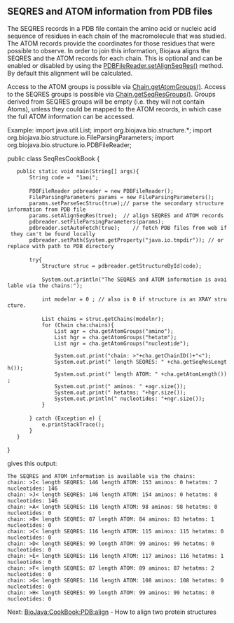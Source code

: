 ==SEQRES and ATOM information from PDB files==

The SEQRES records in a PDB file contain the amino acid or nucleic acid sequence of residues in each chain of the macromolecule that was studied. The ATOM records provide the coordinates for those residues that were possible to observe.
In order to join this information, Biojava aligns the SEQRES and the ATOM records for each chain. This is optional and can be 
enabled or disabled by using the [http://www.biojava.org/docs/api/org/biojava/bio/structure/io/PDBFileReader.html PDBFileReader.setAlignSeqRes()] method. By default this alignment will be calculated.

Access to the ATOM groups is possible via [http://www.biojava.org/docs/api/org/biojava/bio/structure/Chain.html Chain.getAtomGroups()].
Access to the SEQRES groups is possible via [http://www.biojava.org/docs/api/org/biojava/bio/structure/Chain.html Chain.getSeqResGroups()]. Groups derived from SEQRES groups will be empty (i.e. they will not contain Atoms), unless they could be mapped to the ATOM records, in which case the full ATOM information can be accessed.



Example:
<java>
import java.util.List;
import org.biojava.bio.structure.*;
import org.biojava.bio.structure.io.FileParsingParameters;
import org.biojava.bio.structure.io.PDBFileReader;

public class SeqResCookBook {

	public static void main(String[] args){
		String code =  "1aoi";
 
		PDBFileReader pdbreader = new PDBFileReader();
		FileParsingParameters params = new FileParsingParameters();
		params.setParseSecStruc(true);// parse the secondary structure information from PDB file
		params.setAlignSeqRes(true);  // align SEQRES and ATOM records
		pdbreader.setFileParsingParameters(params);
		pdbreader.setAutoFetch(true);    // fetch PDB files from web if they can't be found locally
		pdbreader.setPath(System.getProperty("java.io.tmpdir")); // or replace with path to PDB directory
 
		try{
			Structure struc = pdbreader.getStructureById(code);
 
			System.out.println("The SEQRES and ATOM information is available via the chains:");
 
			int modelnr = 0 ; // also is 0 if structure is an XRAY structure.
 
			List<Chain> chains = struc.getChains(modelnr);
			for (Chain cha:chains){
				List<Group> agr = cha.getAtomGroups("amino");
				List<Group> hgr = cha.getAtomGroups("hetatm");
				List<Group> ngr = cha.getAtomGroups("nucleotide");
				
				System.out.print("chain: >"+cha.getChainID()+"<");
				System.out.print(" length SEQRES: " +cha.getSeqResLength());
				System.out.print(" length ATOM: " +cha.getAtomLength());
				System.out.print(" aminos: " +agr.size());
				System.out.print(" hetatms: "+hgr.size());
				System.out.println(" nucleotides: "+ngr.size());  
			}
 
		} catch (Exception e) {
			e.printStackTrace();
		}
	}
}
</java>


gives this output:
<pre>
The SEQRES and ATOM information is available via the chains:
chain: >I< length SEQRES: 146 length ATOM: 153 aminos: 0 hetatms: 7 nucleotides: 146
chain: >J< length SEQRES: 146 length ATOM: 154 aminos: 0 hetatms: 8 nucleotides: 146
chain: >A< length SEQRES: 116 length ATOM: 98 aminos: 98 hetatms: 0 nucleotides: 0
chain: >B< length SEQRES: 87 length ATOM: 84 aminos: 83 hetatms: 1 nucleotides: 0
chain: >C< length SEQRES: 116 length ATOM: 115 aminos: 115 hetatms: 0 nucleotides: 0
chain: >D< length SEQRES: 99 length ATOM: 99 aminos: 99 hetatms: 0 nucleotides: 0
chain: >E< length SEQRES: 116 length ATOM: 117 aminos: 116 hetatms: 1 nucleotides: 0
chain: >F< length SEQRES: 87 length ATOM: 89 aminos: 87 hetatms: 2 nucleotides: 0
chain: >G< length SEQRES: 116 length ATOM: 108 aminos: 108 hetatms: 0 nucleotides: 0
chain: >H< length SEQRES: 99 length ATOM: 99 aminos: 99 hetatms: 0 nucleotides: 0
</pre>

Next: [[BioJava:CookBook:PDB:align]] - How to align two protein structures